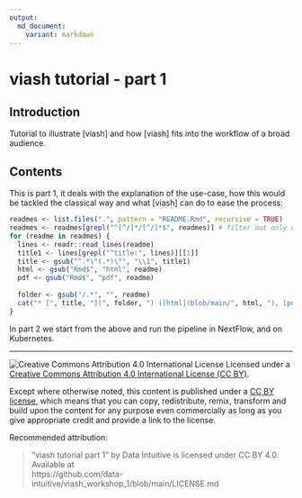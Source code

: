```yaml
---
output: 
  md_document:
    variant: markdown
---
```


# viash tutorial - part 1

## Introduction

Tutorial to illustrate [viash] and how [viash] fits into the workflow of a broad audience.

## Contents

This is part 1, it deals with the explanation of the use-case, how this would be tackled the classical way  and what [viash] can do to ease the process:

```r
readmes <- list.files(".", pattern = "README.Rmd", recursive = TRUE)
readmes <- readmes[grepl("^[^/]*/[^/]*$", readmes)] # filter out only direct readmes
for (readme in readmes) {
  lines <- readr::read_lines(readme)
  title1 <- lines[grepl("^title:", lines)][[1]]
  title <- gsub("^.*\"(.*)\"", "\\1", title1)
  html <- gsub("Rmd$", "html", readme)
  pdf <- gsub("Rmd$", "pdf", readme)
  
  folder <- gsub("/.*", "", readme)
  cat("* [", title, "](", folder, ") ([html](blob/main/", html, "), [pdf](blob/main/", pdf, "))\n", sep = "")
}
```

In part 2 we start from the above and run the pipeline in NextFlow, and on Kubernetes.

----

![Creative Commons Attribution 4.0 International License](https://github.com/creativecommons/cc-cert-core/blob/master/images/cc-by-88x31.png "CC BY")
Licensed under a [Creative Commons Attribution 4.0 International License (CC BY)](https://creativecommons.org/licenses/by/4.0/).

Except where otherwise noted, this content is published under a [CC BY license](https://creativecommons.org/licenses/by/4.0/), which means that you can copy, redistribute, remix, transform and build upon the content for any purpose even commercially as long as you give appropriate credit and provide a link to the license.

Recommended attribution: 

> "viash tutorial part 1" by Data Intuitive is licensed under CC BY 4.0. Available at    
> https://github.com/data-intuitive/viash_workshop_1/blob/main/LICENSE.md
